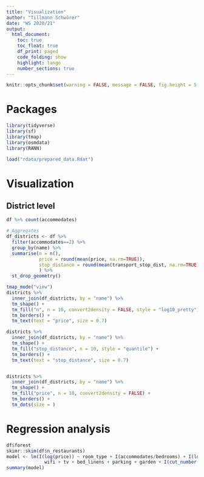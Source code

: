 ```yaml
---
title: "Visualization"
author: "Tillmann Schwörer"
date: "WS 2020/21"
output: 
  html_document:
    toc: true
    toc_float: true
    df_print: paged
    code_folding: show  
    highlight: tango
    number_sections: true
---
```


```r
knitr::opts_chunk$set(warning = FALSE, message = FALSE, fig.height = 5, fig.width = 12)
```

# Packages
```r
library(tidyverse)
library(sf)
library(tmap)
library(osmdata)
library(RANN)
```

```r
load("rdata/prepared_data.Rdat")
```

# Visualization
## District level
```r
df %>% count(accommodates)

# Aggregates
df_districts <- df %>% 
  filter(accommodates==2) %>%
  group_by(name) %>% 
  summarise(n = n(),
            price = round(mean(price, na.rm=TRUE)),
            stop_distance = round(mean(transport_stop_dist, na.rm=TRUE)) 
            ) %>%
  st_drop_geometry()

tmap_mode("view")
districts %>% 
  inner_join(df_districts, by = "name") %>%
  tm_shape() +
  tm_fill("n", n = 10, convert2density = FALSE, style = "log10_pretty") +
  tm_borders() +
  tm_text(text = "price", size = 0.7)

districts %>% 
  inner_join(df_districts, by = "name") %>%
  tm_shape() +
  tm_fill("stop_distance", n = 10, style = "quantile") +
  tm_borders() +
  tm_text(text = "stop_distance", size = 0.7)


districts %>% 
  inner_join(df_districts, by = "name") %>%
  tm_shape() +
  tm_fill("price", n = 10, convert2density = FALSE) +
  tm_borders() +
  tm_dots(size = )
```

# Regression analysis
```r
df$forest
skimr::skim(df$n_restaurants)
model <- lm(I(log(price)) ~ room_type + I(accommodates/bedrooms) + I(log(accommodates)) +
              wifi + tv + bed_linens + parking + garden + I(cut_number(n_restaurants, n = 5)) + I(cut_number(forest_dist, 5)) + I(cut_number(stop_dist, 5)), data = df)
summary(model)
```

